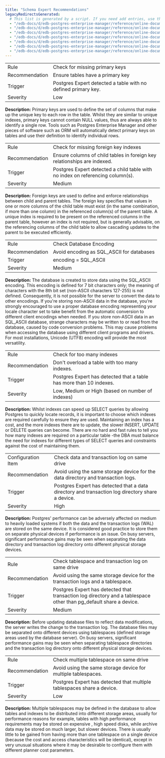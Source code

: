 ```yaml
---
title: "Schema Expert Recommendations"
legacyRedirectsGenerated:
  # This list is generated by a script. If you need add entries, use the `legacyRedirects` key.
  - "/edb-docs/d/edb-postgres-enterprise-manager/reference/online-documentation/7.12/pe_schema_config_expert_recommendations.html"
  - "/edb-docs/d/edb-postgres-enterprise-manager/reference/online-documentation/7.14/pe_schema_config_expert_recommendations.html"
  - "/edb-docs/d/edb-postgres-enterprise-manager/reference/online-documentation/7.15/pe_schema_config_expert_recommendations.html"
  - "/edb-docs/d/edb-postgres-enterprise-manager/reference/online-documentation/7.16/pe_schema_config_expert_recommendations.html"
  - "/edb-docs/d/edb-postgres-enterprise-manager/reference/online-documentation/7.6/pe_schema_config_expert_recommendations.html"
  - "/edb-docs/d/edb-postgres-enterprise-manager/reference/online-documentation/7.7/pe_schema_config_expert_recommendations.html"
  - "/edb-docs/d/edb-postgres-enterprise-manager/reference/online-documentation/7.8/pe_schema_config_expert_recommendations.html"
---
```


<div id="pe_schema_config_expert_recommendations" class="registered_link"></div>

|                |                                                               |
| -------------- | ------------------------------------------------------------- |
| Rule           | Check for missing primary keys                                |
| Recommendation | Ensure tables have a primary key                              |
| Trigger        | Postgres Expert detected a table with no defined primary key. |
| Severity       | Low                                                           |

**Description:** Primary keys are used to define the set of columns that make up the unique key to each row in the table. Whilst they are similar to unique indexes, primary keys cannot contain NULL values, thus are always able to identify a single row. Tools such as Postgres Enterprise Manager and other pieces of software such as ORM will automatically detect primary keys on tables and use their definition to identify individual rows.

|                |                                                                                |
| -------------- | ------------------------------------------------------------------------------ |
| Rule           | Check for missing foreign key indexes                                          |
| Recommendation | Ensure columns of child tables in foreign key relationships are indexed.       |
| Trigger        | Postgres Expert detected a child table with no index on referencing column(s). |
| Severity       | Medium                                                                         |

**Description:** Foreign keys are used to define and enforce relationships between child and parent tables. The foreign key specifies that values in one or more columns of the child table must exist (in the same combination, if more than one column) in the referenced column(s) of the parent table. A unique index is required to be present on the referenced columns in the parent table, however an index is not required, but is generally advisable, on the referencing columns of the child table to allow cascading updates to the parent to be executed efficiently.

|                |                                           |
| -------------- | ----------------------------------------- |
| Rule           | Check Database Encoding                   |
| Recommendation | Avoid encoding as SQL_ASCII for databases |
| Trigger        | encoding = SQL_ASCII                      |
| Severity       | Medium                                    |

**Description:** The database is created to store data using the SQL_ASCII encoding. This encoding is defined for 7 bit characters only; the meaning of characters with the 8th bit set (non-ASCII characters 127-255) is not defined. Consequently, it is not possible for the server to convert the data to other encodings. If you're storing non-ASCII data in the database, you're strongly encouraged to use a proper database encoding representing your locale character set to take benefit from the automatic conversion to different client encodings when needed. If you store non-ASCII data in an SQL_ASCII database, strange characters may be written to or read from the database, caused by code conversion problems. This may cause problems when accessing the database using different client programs and drivers. For most installations, Unicode (UTF8) encoding will provide the most versatility.

|                |                                                                     |
| -------------- | ------------------------------------------------------------------- |
| Rule           | Check for too many indexes                                          |
| Recommendation | Don't overload a table with too many indexes.                       |
| Trigger        | Postgres Expert has detected that a table has more than 10 indexes. |
| Severity       | Low, Medium or High (based on number of indexes)                    |

**Description:** Whilst indexes can speed up SELECT queries by allowing Postgres to quickly locate records, it is important to choose which indexes are required carefully to ensure they are used. Maintaining an index has a cost, and the more indexes there are to update, the slower INSERT, UPDATE or DELETE queries can become. There are no hard and fast rules to tell you how many indexes are required on a particular table -the DBA must balance the need for indexes for different types of SELECT queries and constraints against the cost of maintaining them.

|                    |                                                                                                  |
| ------------------ | ------------------------------------------------------------------------------------------------ |
| Configuration Item | Check data and transaction log on same drive                                                     |
| Recommendation     | Avoid using the same storage device for the data directory and transaction logs.                 |
| Trigger            | Postgres Expert has detected that a data directory and transaction log directory share a device. |
| Severity           | High                                                                                             |

**Description:** Postgres' performance can be adversely affected on medium to heavily loaded systems if both the data and the transaction logs (WAL) are stored on the same device. It is considered good practice to store them on separate physical devices if performance is an issue. On busy servers, significant performance gains may be seen when separating the data directory and transaction log directory onto different physical storage devices.

|                |                                                                                                                    |
| -------------- | ------------------------------------------------------------------------------------------------------------------ |
| Rule           | Check tablespace and transaction log on same drive                                                                 |
| Recommendation | Avoid using the same storage device for the transaction logs and a tablespace.                                     |
| Trigger        | Postgres Expert has detected that transaction log directory and a tablespace other than pg_default share a device. |
| Severity       | Medium                                                                                                             |

**Description:** Before updating database files to reflect data modifications, the server writes the change to the transaction log. The database files may be separated onto different devices using tablespaces (defined storage areas used by the database server). On busy servers, significant performance gains may be seen when separating tablespace directories and the transaction log directory onto different physical storage devices.

|                |                                                                        |
| -------------- | ---------------------------------------------------------------------- |
| Rule           | Check multiple tablespace on same drive                                |
| Recommendation | Avoid using the same storage device for multiple tablespaces.          |
| Trigger        | Postgres Expert has detected that multiple tablespaces share a device. |
| Severity       | Low                                                                    |

**Description:** Multiple tablespaces may be defined in the database to allow tables and indexes to be distributed into different storage areas, usually for performance reasons for example, tables with high performance requirements may be stored on expensive , high speed disks, while archive data may be stored on much larger, but slower devices. There is usually little to be gained from having more than one tablespace on a single device (because the cost and access characteristics will be identical), except in very unusual situations where it may be desirable to configure them with different planner cost parameters.
